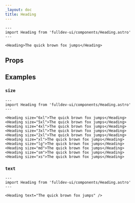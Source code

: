 ```yaml
---
_layout: doc
title: Heading
---
```



```astro live
---
import Heading from 'fulldev-ui/components/Heading.astro'
---

<Heading>The quick brown fox jumps</Heading>
```

## Props

<Props />

## Examples

### `size`

```astro live
---
import Heading from 'fulldev-ui/components/Heading.astro'
---

<Heading size="6xl">The quick brown fox jumps</Heading>
<Heading size="5xl">The quick brown fox jumps</Heading>
<Heading size="4xl">The quick brown fox jumps</Heading>
<Heading size="3xl">The quick brown fox jumps</Heading>
<Heading size="2xl">The quick brown fox jumps</Heading>
<Heading size="xl">The quick brown fox jumps</Heading>
<Heading size="lg">The quick brown fox jumps</Heading>
<Heading size="md">The quick brown fox jumps</Heading>
<Heading size="sm">The quick brown fox jumps</Heading>
<Heading size="xs">The quick brown fox jumps</Heading>
```

### `text`

```astro live
---
import Heading from 'fulldev-ui/components/Heading.astro'
---

<Heading text="The quick brown fox jumps" />
```
